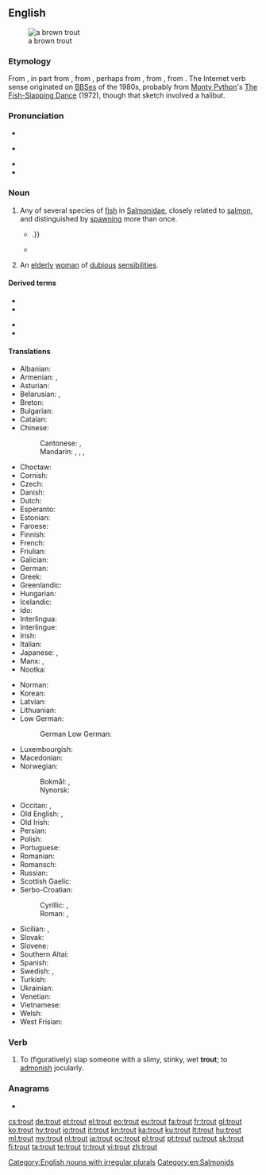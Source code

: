 ==English==
[[Image:Bachforelle Zeichnung.jpg|thumb|a brown trout]]

===Etymology===
From {{etyl|ang|en}} {{m|ang|truht}}, in part from {{etyl|fro|en}} {{m|fro|truite}}, from {{etyl|LL.|en}} {{m|la|tructa}}, perhaps from {{etyl|grc|en}} {{m|grc|τρώκτης||nibbler}}, from {{m|grc|τρώγω||I gnaw}}, from {{etyl|ine-pro|en}} {{m|ine-pro|*tere-||to rub, to turn}}. The Internet verb sense originated on [[BBS]]es of the 1980s, probably from [[w:Monty Python|Monty Python]]'s [[w:The Fish-Slapping Dance|The Fish-Slapping Dance]] (1972), though that sketch involved a halibut.

===Pronunciation===
* {{IPA|/tɹaʊt/|lang=en}}
* {{a|Canada}} {{IPA|/tɹʌʊt/|lang=en}}
* {{audio|en-us-trout.ogg|Audio (US)|lang=en}}
* {{rhymes|aʊt|lang=en}}

===Noun===
{{wikipedia}}
{{en-noun|trout|trouts}}

# Any of several species of [[fish]] in [[Salmonidae]], closely related to [[salmon]], and distinguished by [[spawn]]ing more than once.
#: {{ux|en|Many anglers consider '''trout''' to be the archetypical quarry.}}
#* {{quote-book|year=1898|author={{w|Winston Churchill (novelist)|Winston Churchill}}
|title={{w|The Celebrity}}|chapter=8
|passage=Now we plunged into a deep shade with the boughs lacing each other overhead, and crossed dainty, rustic bridges over the cold '''trout'''-streams, the boards giving back the clatter of our horses' feet:{{...}}.}}
#* {{quote-book|year=1922|author={{w|Michael Arlen}}|title=“Piracy”: A Romantic Chronicle of These Days|chapter=3/19/2|url=http://openlibrary.org/works/OL1519647W
|passage=“This morning,” he said, “We will fish, Turner. We will cast for '''trout''' so that we may catch grayling.”}}
# {{label|en|British|pejorative}} An [[elderly]] [[woman]] of [[dubious]] [[sensibilities]].
#: {{ux|en|Look, you silly old '''trout''', you can't keep bringing home cats! You can't afford the ones you have!}}

====Derived terms====
{{der-top}}
* {{l|en|brown trout}}
* {{l|en|rainbow trout}}
{{der-mid}}
* {{l|en|salmon trout}}
* {{l|en|Sevan trout}}
{{der-bottom}}

====Translations====
{{trans-top|fish}}
* Albanian: {{t+|sq|troftë|f}}
* Armenian: {{t+|hy|կարմրախայտ}}, {{qualifier|Sevan trout}} {{t+|hy|իշխան}}
* Asturian: {{t|ast|trucha|f}}
* Belarusian: {{t|be|стронга|f|tr=strónha|sc=Cyrl}}, {{t|be|фарэль|f|tr=farelʹ|sc=Cyrl}}
* Breton: {{t|br|dluzh|m}}
* Bulgarian: {{t+|bg|пъстърва|f|tr=pǎstǎrva|sc=Cyrl}}
* Catalan: {{t|ca|truita|f}}
* Chinese:
*: Cantonese: {{t|yue|鱒魚|sc=Hani}}, {{t|yue|鳟鱼|tr=zyun1 jyu4*2|sc=Hani}}
*: Mandarin: {{t+|cmn|尊魚|sc=Hani}}, {{t+|cmn|尊鱼|tr=zūnyú|sc=Hani}}, {{t+|cmn|鱒魚|sc=Hani}}, {{t+|cmn|鳟鱼|tr=zūnyú|sc=Hani}}
* Choctaw: {{t|cho|sakli}}
* Cornish: {{t|kw|truth|m}}
* Czech: {{t+|cs|pstruh|m}}
* Danish: {{t+|da|ørred|c}}
* Dutch: {{t+|nl|forel|m}}
* Esperanto: {{t|eo|truto}}
* Estonian: {{t|et|forell}}
* Faroese: {{t|fo|eyriði|m}}
* Finnish: {{t+|fi|taimen}}
* French: {{t+|fr|truite|f}}
* Friulian: {{t|fur|trute|f}}
* Galician: {{t+|gl|troita|f}}
* German: {{t+|de|Forelle|f}}
* Greek: {{t+|el|πέστροφα|f}}
* Greenlandic: {{t|kl|eqaluk}}
* Hungarian: {{t+|hu|pisztráng}}
* Icelandic: {{t|is|silungur|m}}
* Ido: {{t+|io|truto}}
* Interlingua: {{t|ia|tructa}}
* Interlingue: {{t|ie|trute}}
* Irish: {{t|ga|breac|m}}
* Italian: {{t+|it|trota|f}}
* Japanese: {{t+|ja|鱒|tr=ます, masu|sc=Jpan}}, {{t|ja|マス|tr=masu|sc=Jpan}}
* Manx: {{t|gv|brack|m}}, {{t|gv|breck|m}}
* Nootka: {{t|nuk|t̕aatwin}}
{{trans-mid}}
* Norman: {{t|nrf|truite|f}}
* Korean: {{t|ko|송어|sc=Kore}}
* Latvian: {{t|lv|forele|f}}
* Lithuanian: {{t|lt|upėtakis|m}}
* Low German:
*: German Low German: {{t|nds-de|forell}}
* Luxembourgish: {{t|lb|Frell|f}}
* Macedonian: {{t|mk|пастрмка|f|tr=pástrmka}}
* Norwegian:
*: Bokmål: {{t+|no|ørret|m}}, {{t+|no|aure|m}}
*: Nynorsk: {{t+|nn|aure|m}}
* Occitan: {{t+|oc|troita|f}}, {{t+|oc|trocha|f}}
* Old English: {{t|ang|sceota|m|alt=sceōta}}, {{t|ang|forn|f}}
* Old Irish: {{t|sga|brecc|m}}
* Persian: {{t+|fa|قزل‌آلا|tr=qezel-âlâ|sc=fa-Arab}}
* Polish: {{t+|pl|pstrąg|m}}
* Portuguese: {{t+|pt|truta|f}}
* Romanian: {{t+|ro|păstrăv|m}}
* Romansch: {{t|rm|litgiva|f}}
* Russian: {{t+|ru|форе́ль|f|tr=forɛ́lʹ}}
* Scottish Gaelic: {{t|gd|breac|m}}
* Serbo-Croatian:
*: Cyrillic: {{t|sh|пастрва|f}}, {{t|sh|пастрмка|f}}
*: Roman: {{t+|sh|pastrva|f}}, {{t|sh|pastrmka|f}}
* Sicilian: {{t|scn|trota|f}}, {{t|scn|trotta|f}}
* Slovak: {{t|sk|pstruh|m}}
* Slovene: {{t+|sl|postrv|f}}
* Southern Altai: {{t|alt|чараган|tr=çaragan}}
* Spanish: {{t+|es|trucha|f}}
* Swedish: {{t+|sv|forell|c}}, {{t+|sv|öring|c}}
* Turkish: {{t-check|tr|[[ala]][[balık]]}} <!-- was "[[ala]][[balık]]" - assumed sum-of-parts; if an idiom, remove the wikilinks to the individual words. see [[User:Kephir/gadgets/xte#Translation_fixing]] -->
* Ukrainian: {{t|uk|форель|f|tr=forelʹ}}
* Venetian: {{t+|vec|truta|f}}
* Vietnamese: {{t|vi|cá hồi}}
* Welsh: {{t+|cy|brithyll|m}}
* West Frisian: {{t|fy|forel|c}}
{{trans-bottom}}

===Verb===
{{en-verb}}

# {{label|en|Internet|_|chat}} To (figuratively) slap someone with a slimy, stinky, wet '''trout'''; to [[admonish]] jocularly.

===Anagrams===
* {{l|en|tutor}}

[[Category:English nouns with irregular plurals]]
[[Category:en:Salmonids]]

[[cs:trout]]
[[de:trout]]
[[et:trout]]
[[el:trout]]
[[eo:trout]]
[[eu:trout]]
[[fa:trout]]
[[fr:trout]]
[[gl:trout]]
[[ko:trout]]
[[hy:trout]]
[[io:trout]]
[[it:trout]]
[[kn:trout]]
[[ka:trout]]
[[ku:trout]]
[[lt:trout]]
[[hu:trout]]
[[ml:trout]]
[[my:trout]]
[[nl:trout]]
[[ja:trout]]
[[oc:trout]]
[[pl:trout]]
[[pt:trout]]
[[ru:trout]]
[[sk:trout]]
[[fi:trout]]
[[ta:trout]]
[[te:trout]]
[[tr:trout]]
[[vi:trout]]
[[zh:trout]]